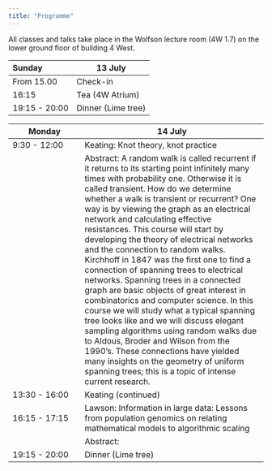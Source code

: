 ```yaml
---
title: "Programme"
---
```




All classes and talks take place in the Wolfson lecture room (4W 1.7) on the lower ground floor of building 4 West.


  | Sunday | 13 July | 
  | :-- | ----- |
  | From 15.00 | Check-in |
  | 16:15 | Tea (4W Atrium) |
  | 19:15 - 20:00 | Dinner (Lime tree) | 


  | Monday | 14 July |
  | -- | ----- |
  | 9:30 - 12:00 | Keating: Knot theory, knot practice | 
  | | Abstract: A random walk is called recurrent if it returns to its starting point infinitely many times with probability one. Otherwise it is called transient. How do we determine whether a walk is transient or recurrent? One way is by viewing the graph as an electrical network and calculating effective resistances. This course will start by developing the theory of electrical networks and the connection to random walks. Kirchhoff in 1847 was the first one to find a connection of spanning trees to electrical networks. Spanning trees in a connected graph are basic objects of great interest in combinatorics and computer science. In this course we will study what a typical spanning tree looks like and we will discuss elegant sampling algorithms using random walks due to Aldous, Broder and Wilson from the 1990's. These connections have yielded many insights on the geometry of uniform spanning trees; this is a topic of intense current research.|
  | 13:30 - 16:00 | Keating (continued) |
  | 16:15 - 17:15 | Lawson: Information in large data: Lessons from population genomics on relating mathematical models to algorithmic scaling|
  | | Abstract: | 
  | 19:15 - 20:00 | Dinner (Lime tree) |

